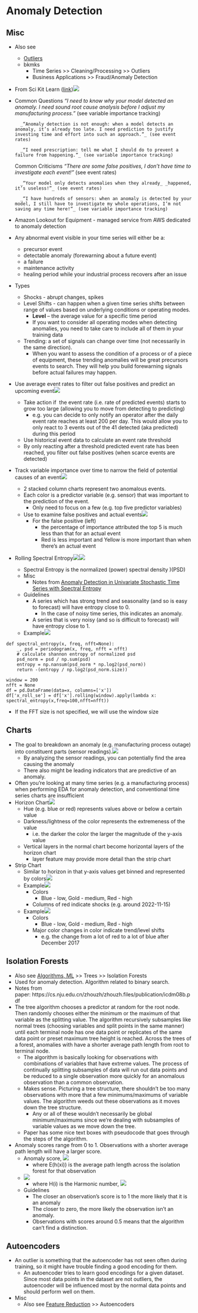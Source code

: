 # Anomaly Detection  {#sec-anomdet}


## Misc  {#sec-anomdet-misc}

-   Also see

    -   [Outliers](Outliers)
    -   bkmks
        -   Time Series \>\> Cleaning/Processing \>\> Outliers
        -   Business Applications \>\> Fraud/Anomaly Detection

-   From Sci Kit Learn ([link](https://scikit-learn.org/stable/auto_examples/miscellaneous/plot_anomaly_comparison.html))![](./_resources/Anomaly_Detection.resources/image.3.png)

-   Common Questions *"I need to know why your model detected an anomaly. I need sound root cause analysis before I adjust my manufacturing process."* (see variable importance tracking)

    ```         
      _“Anomaly detection is not enough: when a model detects an anomaly, it’s already too late. I need prediction to justify investing time and effort into such an approach.”_ (see event rates)

      _“I need prescription: tell me what I should do to prevent a failure from happening.”_ (see variable importance tracking)
    ```

    Common Criticisms *"There are some false positives, I don't have time to investigate each event!"* (see event rates)

    ```         
      _“Your model only detects anomalies when they already_ _happened, it’s useless!”_ (see event rates)

      _“I have hundreds of sensors: when an anomaly is detected by your model, I still have to investigate my whole operations, I’m not saving any time here!”_ (see variable importance tracking)
    ```

-   Amazon Lookout for Equipment - managed service from AWS dedicated to anomaly detection

-   Any abnormal event visible in your time series will either be a:

    -   precursor event
    -   detectable anomaly (forewarning about a future event)
    -   a failure
    -   maintenance activity
    -   healing period while your industrial process recovers after an issue

-   Types

    -   Shocks - abrupt changes, spikes
    -   Level Shifts - can happen when a given time series shifts between range of values based on underlying conditions or operating modes.
        -   **Level** -- the average value for a specific time period
        -   If you want to consider all operating modes when detecting anomalies, you need to take care to include all of them in your training data
    -   Trending: a set of signals can change over time (not necessarily in the same direction).
        -   When you want to assess the condition of a process or of a piece of equipment, these trending anomalies will be great precursors events to search. They will help you build forewarning signals before actual failures may happen.

-   Use average event rates to filter out false positives and predict an upcoming event![](./_resources/Anomaly_Detection.resources/1-X1pTyyPhi0hl-CiIROWfeQ.png)

    -   Take action if  the event rate (i.e. rate of predicted events) starts to grow too large (allowing you to move from detecting to predicting)
        -   e.g. you can decide to only notify an operator after the daily event rate reaches at least 200 per day. This would allow you to only react to 3 events out of the 41 detected (aka predicted) during this period
    -   Use historical event data to calculate an event rate threshold
    -   By only reacting after a threshold predicted event rate has been reached, you filter out false positives (when scarce events are detected)

-   Track variable importance over time to narrow the field of potential causes of an event![](./_resources/Anomaly_Detection.resources/1--cpQNiLGOBxSWftqLA4fhQ.png)

    -   2 stacked column charts represent two anomalous events.
    -   Each color is a predictor variable (e.g. sensor) that was important to the prediction of the event.
        -   Only need to focus on a few (e.g. top five predictor variables)
    -   Use to examine false positives and actual events![](./_resources/Anomaly_Detection.resources/1-x9wbLjOpCCPq4DfEcvYLuw.png)
        -   For the false positive (left)
            -   the percentage of importance attributed the top 5 is much less than that for an actual event
            -   Red is less important and Yellow is more important than when there's an actual event

-   Rolling Spectral Entropy![](./_resources/Anomaly_Detection.resources/image.2.png)![](./_resources/Anomaly_Detection.resources/image.1.png)

    -   Spectral Entropy is the normalized (power) spectral density )(PSD)
    -   Misc
        -   Notes from [Anomaly Detection in Univariate Stochastic Time Series with Spectral Entropy](https://towardsdatascience.com/anomaly-detection-in-univariate-stochastic-time-series-with-spectral-entropy-834b63ec9343)
    -   Guidelines
        -   A series which has strong trend and seasonality (and so is easy to forecast) will have entropy close to 0.
            -   In the case of noisy time series, this indicates an anomaly.
        -   A series that is very noisy (and so is difficult to forecast) will have entropy close to 1.
    -   Example![](./_resources/Anomaly_Detection.resources/image.png)

```         
def spectral_entropy(x, freq, nfft=None):   
    _, psd = periodogram(x, freq, nfft = nfft)   
    # calculate shannon entropy of normalized psd
    psd_norm = psd / np.sum(psd)
    entropy = np.nansum(psd_norm * np.log2(psd_norm))
    return -(entropy / np.log2(psd_norm.size))

window = 200
nfft = None
df = pd.DataFrame(data=x, columns=['x'])
df['x_roll_se'] = df['x'].rolling(window).apply(lambda x: spectral_entropy(x,freq=100,nfft=nfft))
```

-   If the FFT size is not specified, we will use the window size

## Charts {#sec-anomdet-charts}

-   The goal to breakdown an anomaly (e.g. manufacturing process outage) into constituent parts (sensor readings).![](./_resources/Anomaly_Detection.resources/1-98b6-GxeBzVmrSQ6U3cvfg.png)
    -   By analyzing the sensor readings, you can potentially find the area causing the anomaly
    -   There also might be leading indicators that are predictive of an anomaly.
-   Often you're looking at many time series (e.g. a manufacturing process) when performing EDA for anomaly detection, and conventional time series charts are insufficient
-   Horizon Chart![](./_resources/Anomaly_Detection.resources/Screenshot%20(830).png)
    -   Hue (e.g. blue or red) represents values above or below a certain value
    -   Darkness/lightness of the color represents the extremeness of the value
        -   i.e. the darker the color the larger the magnitude of the y-axis value
    -   Vertical layers in the normal chart become horizontal layers of the horizon chart
        -   layer feature may provide more detail than the strip chart
-   Strip Chart
    -   Similar to horizon in that y-axis values get binned and represented by colors![](./_resources/Anomaly_Detection.resources/1-3jM_tlCOIRWb3d21SSUGHw.png)
    -   Example![](./_resources/Anomaly_Detection.resources/1-ifvTLRyv8SCBcOhPsOS21g.png)
        -   Colors
            -   Blue - low, Gold - medium, Red - high
        -   Columns of red indicate shocks (e.g. around 2022-11-15)
    -   Example![](./_resources/Anomaly_Detection.resources/1-hlMumRn0MBT6GMhJy6LPpA.png)
        -   Colors
            -   Blue - low, Gold - medium, Red - high
        -   Major color changes in color indicate trend/level shifts
            -   e.g. the change from a lot of red to a lot of blue after December 2017

## Isolation Forests  {#sec-anomdet-isofor}

-   Also see [Algorithms, ML](Algorithms,%20ML) \>\> Trees \>\> Isolation Forests
-   Used for anomaly detection. Algorithm related to binary search.
-   Notes from paper: https://cs.nju.edu.cn/zhouzh/zhouzh.files/publication/icdm08b.pdf
-   The tree algorithm chooses a predictor at random for the root node. Then randomly chooses either the minimum or the maximum of that variable as the splitting value. The algorithm recursively subsamples like normal trees (choosing variables and split points in the same manner) until each terminal node has one data point or replicates of the same data point or preset maximum tree height is reached. Across the trees of a forest, anomalies with have a shorter average path length from root to terminal node.
    -   The algorithm is basically looking for observations with combinations of variables that have extreme values. The process of continually splitting subsamples of data will run out data points and be reduced to a single observation more quickly for an anomalous observation than a common observation.
    -   Makes sense. Picturing a tree structure, there shouldn't be too many observations with more that a few minimums/maximums of variable values. The algorithm weeds out these observations as it moves down the tree structure.
        -   Any or all of these wouldn't necessarily be global minimum/maximums since we're dealing with subsamples of variable values as we move down the tree.
    -   Paper has some nice text boxes with pseudocode that goes through the steps of the algorithm.
-   Anomaly scores range from 0 to 1. Observations with a shorter average path length will have a larger score.
    -   Anomaly score, ![](./_resources/Anomaly_Detection.resources/1373e2c7803ad93fd42ca71fbfab91a7.png)
        -   where E(h(xi)) is the average path length across the isolation forest for that observation
    -   ![](./_resources/Anomaly_Detection.resources/1396f45f8c10262487bd4922bc702bad.png)
        -   where H(i) is the Harmonic number, ![](./_resources/Anomaly_Detection.resources/bb4954c01ea80cf190ec5301a5c8bc4e.png)
    -   Guidelines
        -   The closer an observation's score is to 1 the more likely that it is an anomaly
        -   The closer to zero, the more likely the observation isn't an anomaly.
        -   Observations with scores around 0.5 means that the algorithm can't find a distinction.

## Autoencoders  {#sec-anomdet-autoenc}

-   An outlier is something that the autoencoder has not seen often during training, so it might have trouble finding a good encoding for them.
    -   An autoencoder tries to learn good encodings for a given dataset. Since most data points in the dataset are not outliers, the autoencoder will be influenced most by the normal data points and should perform well on them.
-   Misc
    -   Also see [Feature Reduction](Feature%20Reduction) \>\> Autoencoders
